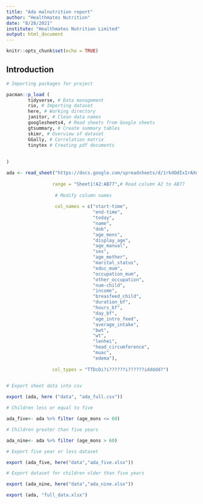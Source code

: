 ```yaml
---
title: "Ada malnutrition report"
author: "Healthmates Nutrition"
date: "8/28/2021"
institute: "Healthmates Nutrition Limited"
output: html_document
---
```


```r
knitr::opts_chunk$set(echo = TRUE)
```

## Introduction

```r
# Importing packages for project

pacman::p_load (
        tidyverse, # Data management
        rio, # Importing dataset
        here, # Working directory
        janitor, # Clean data names
        googlesheets4, # Read sheets from Google sheets
        gtsummary, # Create summary tables
        skimr, # Overview of dataset
        GGally, # Correlation matrix
        tinytex # Creating pdf documents
        
        
)
```


```r
ada <- read_sheet("https://docs.google.com/spreadsheets/d/1rkdOdIxIrAXuedT_4bbHxyxWgoa6l4yUxbBuwX6FxNE/edit?usp=sharing",
                 
                 range = "Sheet1!A2:AB77",# Read column A2 to AB77
                  
                  # Modify column names
                 
                  col_names = c("start-time",
                                "end-time",
                                "today",
                                "name",
                                "dob",
                                "age_mons",
                                "display_age",
                                "age_manual",
                                "sex",
                                "age_mother",
                                "marital_status",
                                "educ_mum",
                                "occupation_mum",
                                "other_occupation",
                                "num-child",
                                "income",
                                "breasfeed_child",
                                "duration_bf",
                                "hours_bf",
                                "day_bf",
                                "age_intro_feed",
                                "average_intake",
                                "bwt",
                                "wt",
                                "lenhei",
                                "head_circumference",
                                "muac",
                                "edema"),
                 
                 col_types = "TTDcDi?i??????i??????iddddd?")
                  

```




```r
# Export sheet data into csv

export (ada, here ("data", "ada_full.csv"))
```


```r
# Children less or equal to five

ada_five<- ada %>% filter (age_mons <= 60)

```


```r
# Children greater than five years

ada_nine<- ada %>% filter (age_mons > 60)
```


```r
# Export five year or less dataset

export (ada_five, here("data","ada_five.xlsx"))
```


```r
# Export dataset for children older than five years

export (ada_nine, here("data","ada_nine.xlsx"))
```
```r
export (ada, "full_data.xlsx")
```

